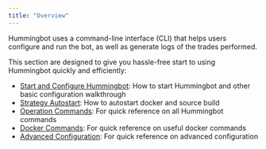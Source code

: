 ```yaml
---
title: "Overview"
---
```


Hummingbot uses a command-line interface (CLI) that helps users configure and run the bot, as well as generate logs of the trades performed.

This section are designed to give you hassle-free start to using Hummingbot quickly and efficiently:

- [Start and Configure Hummingbot](client): How to start Hummingbot and other basic configuration walkthrough
- [Strategy Autostart](strategy-autostart): How to autostart docker and source build
- [Operation Commands](command-ref): For quick reference on all Hummingbot commands
- [Docker Commands](docker-commands): For quick reference on useful docker commands
- [Advanced Configuration](adv-command-ref): For quick reference on advanced configuration
